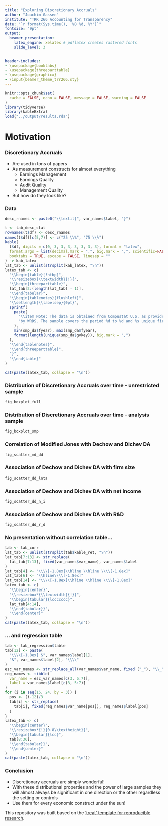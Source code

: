 ---
title: "Exploring Discretionary Accruals"
author: "Joachim Gassen"
institute: "TRR 266 Accounting for Transparency"
date: "`r format(Sys.time(), '%B %d, %Y')`"
fontsize: "9pt"
output: 
  beamer_presentation: 
    latex_engine: xelatex # pdflatex creates rastered fonts
    slide_level: 3

        
header-includes:
- \usepackage{booktabs} 
- \usepackage{threeparttable}
- \usepackage{graphicx}
- \input{beamer_theme_trr266.sty}
---


```{r setup, include=FALSE, cache=F, message=F, warning=F, results="hide"}
knitr::opts_chunk$set(
  cache = FALSE, echo = FALSE, message = FALSE, warning = FALSE
)
library(tidyverse)
library(kableExtra)
load("../output/results.rda")
```


# Motivation

### Discretionary Accruals

- Are used in tons of papers
- As measurement constructs for almost everything
  - Earnings Management
  - Earnings Quality
  - Audit Quality
  - Management Quality
- But how do they look like?


### Data

```{r tab_descriptives_sample, results="asis"}
desc_rnames <- paste0("\\textit{", var_names$label, "}")

t <- tab_desc_stat
rownames(t$df) <- desc_rnames
names(t$df)[c(5,7)] <- c("25 \\%", "75 \\%")
kable(
  t$df, digits = c(0, 3, 3, 3, 3, 3, 3, 3), format = "latex",
  format.args = list(decimal.mark = ".", big.mark = ",", scientific=FALSE),
  booktabs = TRUE, escape = FALSE, linesep = ""
) -> kab_latex
lat_tab <- unlist(strsplit(kab_latex, "\n"))
latex_tab <- c(
  "\\begin{table}[!htbp]",  
  "\\resizebox{\\textwidth}{!}{",
  "\\begin{threeparttable}",
  lat_tab[2:(length(lat_tab) - 1)],
  "\\end{tabular}",
  "\\begin{tablenotes}[flushleft]",
  "\\setlength{\\labelsep}{0pt}",
  sprintf(
    paste(
      "\\item Note: The data is obtained from Compustat U.S. as provided",
      "by WRDS. The sample covers the period %d to %d and %s unique firms."
    ),
    min(smp_da$fyear), max(smp_da$fyear), 
    format(length(unique(smp_da$gvkey)), big.mark = ",")
  ),
  "\\end{tablenotes}",
  "\\end{threeparttable}",
  "}",
  "\\end{table}"
)

cat(paste(latex_tab, collapse = "\n"))  
```


### Distribution of Discretionary Accruals over time - unrestricted sample

```{r BPlotFULL}
fig_boxplot_full
```


### Distribution of Discretionary Accruals over time - analysis sample

```{r BPlotSMP}
fig_boxplot_smp
```


### Correlation of Modified Jones with Dechow and Dichev DA

```{r CorrVizz}
fig_scatter_md_dd
```


### Association of Dechow and Dichev DA with firm size

```{r AssDDSize}
fig_scatter_dd_lnta
```

### Association of Dechow and Dichev DA with net income

```{r AssDDNI}
fig_scatter_dd_n_i
```

### Association of Dechow and Dichev DA with R&D

```{r AssDDRD}
fig_scatter_dd_r_d
```

### No presentation without correlation table...

``` {r CorrTable, results="asis"}
tab <- tab_corr
lat_tab <- unlist(strsplit(tab$kable_ret, "\n"))
lat_tab[7:13] <- str_replace(
  lat_tab[7:13], fixed(var_names$var_name), var_names$label
)
lat_tab[4] <- "\\\\[-1.8ex]\\hline \\hline \\\\[-1.8ex]"
lat_tab[6] <- "\\hline\\\\[-1.8ex]"
lat_tab[14] <- "\\\\[-1.8ex]\\hline \\hline \\\\[-1.8ex]"
latex_tab <- c(
  "\\begin{center}",
  "\\resizebox*{\\textwidth}{!}{",
  "\\begin{tabular}{lccccccc}",
  lat_tab[4:14],
  "\\end{tabular}}",
  "\\end{center}"
)
cat(paste(latex_tab, collapse = "\n"))
```


### ... and regression table

``` {r RegTable, results="asis"}
tab <- tab_regression$table
tab[12] <- paste(
  "\\\\[-1.8ex] &", var_names$label[1], 
  "&", var_names$label[2], "\\\\"
)
esc_var_names <- str_replace_all(var_names$var_name, fixed ("_"), "\\_")
reg_names <- tibble(
  var_name = esc_var_names[c(3, 5:7)],
  label = var_names$label[c(3, 5:7)]
)
for (i in seq(15, 24, by = 3)) {
  pos <- (i-12)/3
  tab[i] <- str_replace(
    tab[i], fixed(reg_names$var_name[pos]), reg_names$label[pos]
  )
}
latex_tab <- c(
  "\\begin{center}",
  "\\resizebox*{!}{0.8\\textheight}{",
  "\\begin{tabular}{lcc}",
  tab[8:36],
  "\\end{tabular}}",
  "\\end{center}"
)
cat(paste(latex_tab, collapse = "\n"))
```


### Conclusion

- Discretionary accruals are simply wonderful! 
- With these distributional properties and the power of large samples they will almost always be significant in one direction or the other regardless the setting or controls
- Use them for every economic construct under the sun!

This repository was built based on the ['treat' template for reproducible research](https://github.com/trr266/treat).







